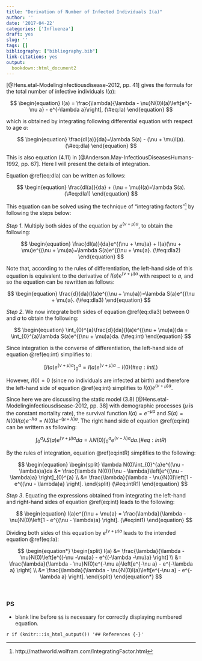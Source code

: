 ```yaml
---
title: "Derivation of Number of Infected Individuals I(a)"
author: ''
date: '2017-04-22'
categories: ['Influenza']
draft: yes
slug: ''
tags: []
bibliography: ["bibliography.bib"]
link-citations: yes
output:
  bookdown::html_document2
---
```


[@Hens.etal-Modelinginfectiousdisease-2012, pp. 41] gives the formula for the total number of infective individuals $I(a)$:

$$
\begin{equation} 
  I(a) = \frac{\lambda}{\lambda - \nu}N(0)l(a)\left[e^{-\nu a} - e^{-\lambda a}\right],
  (\#eq:Ia)
\end{equation} 
$$

which is obtained by integrating following differential equation with respect to age $a$:

$$
\begin{equation}
  \frac{dI(a)}{da}=\lambda S(a) - (\nu + \mu)I(a).
  (\#eq:dIa)
\end{equation}
$$

This is also equation (4.11) in [@Anderson.May-InfectiousDiseasesHumans-1992, pp. 67]. Here I will present the details of integration.

Equation \@ref(eq:dIa) can be written as follows:

$$
\begin{equation}
  \frac{dI(a)}{da} + (\nu + \mu)I(a)=\lambda S(a).
  (\#eq:dIa1)
\end{equation}
$$

This equation can be solved using the technique of “integrating factors”^[http://mathworld.wolfram.com/IntegratingFactor.html] by following the steps below:

*Step 1*. Multiply both sides of the equation by $e^{(\nu + \mu)a}$, to obtain the following:

$$
\begin{equation}
  \frac{dI(a)}{da}e^{(\nu + \mu)a} + I(a)(\nu + \mu)e^{(\nu + \mu)a}=\lambda S(a)e^{(\nu + \mu)a}.
  (\#eq:dIa2)
\end{equation}
$$

Note that, according to the rules of differentiation, the left-hand side of this equation is equivalent to the derivative of $I(a)e^{(\nu + \mu)a}$ with respect to $a$, and so the equation can be rewritten as follows:

$$
\begin{equation}
  \frac{d}{da}(I(a)e^{(\nu + \mu)a})=\lambda S(a)e^{(\nu + \mu)a}.
  (\#eq:dIa3)
\end{equation}
$$

*Step 2*. We now integrate both sides of equation \@ref(eq:dIa3) between 0 and $a$ to obtain the following:

$$
\begin{equation}
  \int_{0}^{a}\frac{d}{da}(I(a)e^{(\nu + \mu)a})da = \int_{0}^{a}\lambda S(a)e^{(\nu + \mu)a}da.
  (\#eq:int)
\end{equation}
$$

Since integration is the converse of differentiation, the left-hand side of equation \@ref(eq:int) simplifies to:

$$
\begin{equation}
  \left[I(a)e^{(\nu + \mu)a} \right]_{0}^{a} = I(a)e^{(\nu + \mu)a} - I(0)
  (\#eq:intL)
\end{equation}
$$

However, $I(0)=0$ (since no individuals are infected at birth) and therefore the left-hand side of equation \@ref(eq:int) simplifies to $I(a)e^{(\nu + \mu)a}$.

Since here we are discussiing the static model (3.8) [@Hens.etal-Modelinginfectiousdisease-2012, pp. 38] with demographic processes ($\mu$ is the constant mortality rate), the survival function $l(a) = e^{-\mu a}$ and $S(a) = N(0)l(a)e^{-\lambda a} = N(0)e^{-(\mu + \lambda)a}$. The right hand side of equation \@ref(eq:int) can be writtern as following:

$$
\begin{equation}
  \int_{0}^{a}\lambda S(a)e^{(\nu + \mu)a}da = \lambda N(0)\int_{0}^{a}e^{(\nu - \lambda)a}da.
  (\#eq:intR)
\end{equation}
$$

By the rules of integration, equation \@ref(eq:intR) simplifies to the following:

$$
\begin{equation}
\begin{split}
  \lambda N(0)\int_{0}^{a}e^{(\nu - \lambda)a}da &= \frac{\lambda N(0)}{\nu - \lambda}\left[e^{(\nu - \lambda)a} \right]_{0}^{a} \\
  &= \frac{\lambda}{\lambda - \nu}N(0)\left[1 - e^{(\nu - \lambda)a} \right].
\end{split}
(\#eq:intR1)
\end{equation}
$$

*Step 3*. Equating the expressions obtained from integrating the left-hand and right-hand sides of equation \@ref(eq:int) leads to the following:

$$
\begin{equation}
  I(a)e^{(\nu + \mu)a} = \frac{\lambda}{\lambda - \nu}N(0)\left[1 - e^{(\nu - \lambda)a} \right].
  (\#eq:int1)
\end{equation}
$$

Dividing both sides of this equation by $e^{(\nu + \mu)a}$ leads to the intended equation \@ref(eq:Ia):

$$
\begin{equation*}
\begin{split}
  I(a) &= \frac{\lambda}{\lambda - \nu}N(0)\left[e^{(-\nu -\mu)a} - e^{(-\lambda -\mu)a} \right] \\
  &= \frac{\lambda}{\lambda - \nu}N(0)e^{-\mu a}\left[e^{-\nu a} - e^{-\lambda a} \right] \\
  &= \frac{\lambda}{\lambda - \nu}N(0)l(a)\left[e^{-\nu a} - e^{-\lambda a} \right].
\end{split}
\end{equation*}
$$

</br>

### PS
- blank line before `$$` is necessary for correctly displaying numbered equation.

`r if (knitr:::is_html_output()) '## References {-}'`